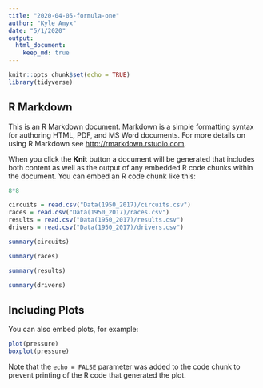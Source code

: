 ```yaml
---
title: "2020-04-05-formula-one"
author: "Kyle Amyx"
date: "5/1/2020"
output: 
  html_document:
    keep_md: true
---
```


```r
knitr::opts_chunk$set(echo = TRUE)
library(tidyverse)
```

## R Markdown

This is an R Markdown document. Markdown is a simple formatting syntax for authoring HTML, PDF, and MS Word documents. For more details on using R Markdown see <http://rmarkdown.rstudio.com>.

When you click the **Knit** button a document will be generated that includes both content as well as the output of any embedded R code chunks within the document. You can embed an R code chunk like this:


```r
8*8

```

```r
circuits = read.csv("Data(1950_2017)/circuits.csv")
races = read.csv("Data(1950_2017)/races.csv")
results = read.csv("Data(1950_2017)/results.csv")
drivers = read.csv("Data(1950_2017)/drivers.csv")

```


```r
summary(circuits)
```

```r
summary(races)
```

```r
summary(results)
```

```r
summary(drivers)
```

## Including Plots

You can also embed plots, for example:

```r
plot(pressure)
boxplot(pressure)
```

Note that the `echo = FALSE` parameter was added to the code chunk to prevent printing of the R code that generated the plot.

